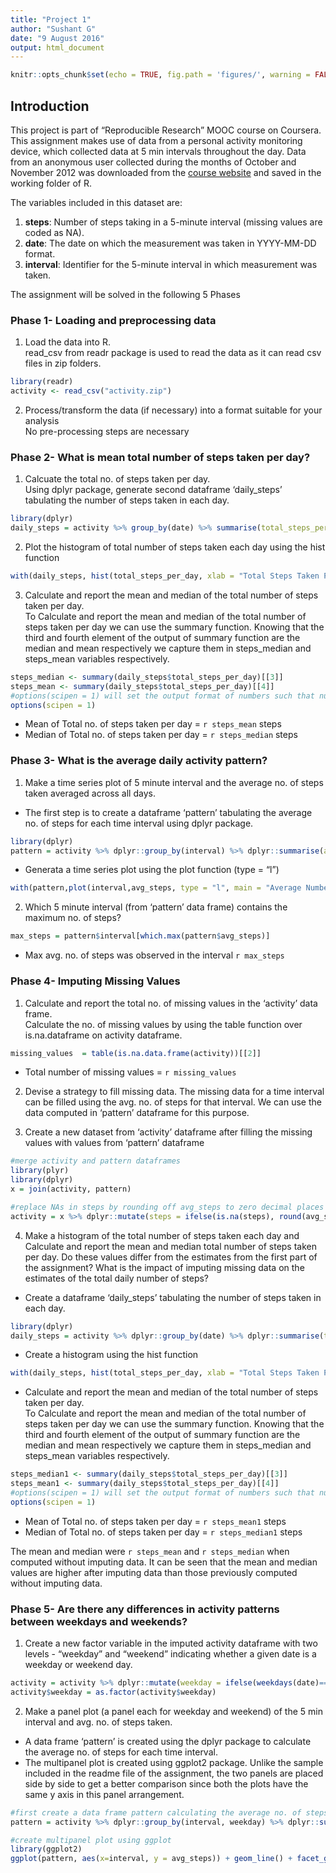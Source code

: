 ---
title: "Project 1"
author: "Sushant G"
date: "9 August 2016"
output: html_document
---

```{r setup, include=FALSE}
knitr::opts_chunk$set(echo = TRUE, fig.path = 'figures/', warning = FALSE, message = FALSE)
```

## Introduction

This project is part of "Reproducible Research" MOOC course on Coursera. This assignment makes use of data from a personal activity monitoring device, which collected data at 5 min intervals throughout the day. Data from an anonymous user collected during the months of October and November 2012 was downloaded from the [course website](https://d396qusza40orc.cloudfront.net/repdata%2Fdata%2Factivity.zip) and saved in the working folder of R. 

The variables included in this dataset are:

1. **steps**: Number of steps taking in a 5-minute interval (missing values are coded as NA). 
2. **date**: The date on which the measurement was taken in YYYY-MM-DD format.  
3. **interval**: Identifier for the 5-minute interval in which measurement was taken.    

The assignment will be solved in the following 5 Phases

### Phase 1- Loading and preprocessing data  
1. Load the data into R.  
read_csv from readr package is used to read the data as it can read csv files in zip folders.

```{r load Data, results='hide'}
library(readr)
activity <- read_csv("activity.zip")
```
  
2. Process/transform the data (if necessary) into a format suitable for your analysis  
No pre-processing steps are necessary

### Phase 2- What is mean total number of steps taken per day?

1. Calcuate the total no. of steps taken per day.  
Using dplyr package, generate second dataframe 'daily_steps' tabulating the number of steps taken in each day.

```{r Calculate Total Steps per Day, results='hide'}
library(dplyr)
daily_steps = activity %>% group_by(date) %>% summarise(total_steps_per_day = sum(steps, na.rm=T))
```
  
2. Plot the histogram of total number of steps taken each day using the hist function

```{r Histogram, echo=TRUE, fig.width=7}
with(daily_steps, hist(total_steps_per_day, xlab = "Total Steps Taken Per Day", main = "Histogram of Total Steps Taken Per Day"))
```
  
3. Calculate and report the mean and median of the total number of steps taken per day.  
To Calculate and report the mean and median of the total number of steps taken per day we can use the summary function. Knowing that the third and fourth element of the output of summary function are the median and mean respectively we capture them in steps_median and steps_mean variables respectively.

```{r Calculate mean and median}
steps_median <- summary(daily_steps$total_steps_per_day)[[3]]
steps_mean <- summary(daily_steps$total_steps_per_day)[[4]]
#options(scipen = 1) will set the output format of numbers such that numbers larger than 10^5 will be shown in scientific notation
options(scipen = 1)
```
  + Mean of Total no. of steps taken per day = `r steps_mean` steps
  + Median of Total no. of steps taken per day = `r steps_median` steps
 
### Phase 3- What is the average daily activity pattern?

1.  Make a time series plot of 5 minute interval and the average no. of steps taken averaged across all days.  
  + The first step is to create a dataframe 'pattern' tabulating the average no. of steps for each time interval using dplyr package.

```{r activity pattern}
library(dplyr)
pattern = activity %>% dplyr::group_by(interval) %>% dplyr::summarise(avg_steps = mean(steps, na.rm = T))
```

  + Generata a time series plot using the plot function (type = "l")
  
```{r time series plot}
with(pattern,plot(interval,avg_steps, type = "l", main = "Average Number of Steps across 5 min intervals", xlab = "Interval", ylab = "Average Number of Steps"))
```

2. Which 5 minute interval (from 'pattern' data frame) contains the maximum no. of steps?
```{r max no of steps}
max_steps = pattern$interval[which.max(pattern$avg_steps)]
```
  + Max avg. no. of steps was observed in the interval `r max_steps`

### Phase 4- Imputing Missing Values
1. Calculate and report the total no. of missing values in the 'activity' data frame.  
Calculate the no. of missing values by using the table function over is.na.dataframe on activity dataframe.
```{r calculate no. of missing values}
missing_values  = table(is.na.data.frame(activity))[[2]]
```
  + Total number of missing values  = `r missing_values`  

2. Devise a strategy to fill missing data.
The missing data for a time interval can be filled using the avg. no. of steps for that interval. We can use the data computed in 'pattern' dataframe for this purpose.

3. Create a new dataset from 'activity' dataframe after filling the missing values with values from 'pattern' dataframe 

```{r imputing NAs}
#merge activity and pattern dataframes 
library(plyr)
library(dplyr)
x = join(activity, pattern)

#replace NAs in steps by rounding off avg_steps to zero decimal places 
activity = x %>% dplyr::mutate(steps = ifelse(is.na(steps), round(avg_steps,0),steps)) %>% dplyr::select(steps, date, interval)
```

4. Make a histogram of the total number of steps taken each day and Calculate and report the mean and median total number of steps taken per day. Do these values differ from the estimates from the first part of the assignment? What is the impact of imputing missing data on the estimates of the total daily number of steps? 

  + Create a dataframe 'daily_steps' tabulating the number of steps taken in each day.

```{r Create daily_steps}
library(dplyr)
daily_steps = activity %>% dplyr::group_by(date) %>% dplyr::summarise(total_steps_per_day = sum(steps, na.rm=T))
```
  
  + Create a histogram using the hist function

```{r Histogram 2, echo=TRUE, fig.width=7}
with(daily_steps, hist(total_steps_per_day, xlab = "Total Steps Taken Per Day", main = "Histogram of Total Steps Taken Per Day"))
```  

  + Calculate and report the mean and median of the total number of steps taken per day.  
To Calculate and report the mean and median of the total number of steps taken per day we can use the summary function. Knowing that the third and fourth element of the output of summary function are the median and mean respectively we capture them in steps_median and steps_mean variables respectively.

```{r Calculate mean1 and median1}
steps_median1 <- summary(daily_steps$total_steps_per_day)[[3]]
steps_mean1 <- summary(daily_steps$total_steps_per_day)[[4]]
#options(scipen = 1) will set the output format of numbers such that numbers larger than 10^5 will be shown in scientific notation
options(scipen = 1)
```
  + Mean of Total no. of steps taken per day = `r steps_mean1` steps
  + Median of Total no. of steps taken per day = `r steps_median1` steps   
    
  The mean and median were `r steps_mean` and `r steps_median` when computed without imputing data. It can be seen that the mean and median values are higher after imputing data than those previously computed without imputing data. 
  
### Phase 5- Are there any differences in activity patterns between weekdays and weekends?

1. Create a new factor variable in the imputed activity dataframe with two levels - "weekday" and "weekend" indicating whether a given date is a weekday or weekend day.

```{r create weekday in activity dataframe}
activity = activity %>% dplyr::mutate(weekday = ifelse(weekdays(date)=="Saturday"|weekdays(date) == "Sunday", "weekend","weekday"))
activity$weekday = as.factor(activity$weekday)
```

2. Make a panel plot (a panel each for weekday and weekend) of the 5 min interval and avg. no. of steps taken.
  + A data frame 'pattern' is created using the dplyr package to calculate the average no. of steps for each time interval.
  + The multipanel plot is created using ggplot2 package. Unlike the sample included in the readme file of the assignment, the two panels are placed side by side to get a better comparison since both the plots have the same y axis in this panel arrangement.

```{r create multipanel plot, fig.width=10}
#first create a data frame pattern calculating the average no. of steps for each time interval
pattern = activity %>% dplyr::group_by(interval, weekday) %>% dplyr::summarise(avg_steps = mean(steps)) 

#create multipanel plot using ggplot
library(ggplot2)
ggplot(pattern, aes(x=interval, y = avg_steps)) + geom_line() + facet_grid(.~weekday) + theme_bw() + labs(title = "Average No. of Steps at Different Time Intervals \n", x = "\n Time Interval", y = "Average No. of Steps \n")
```

